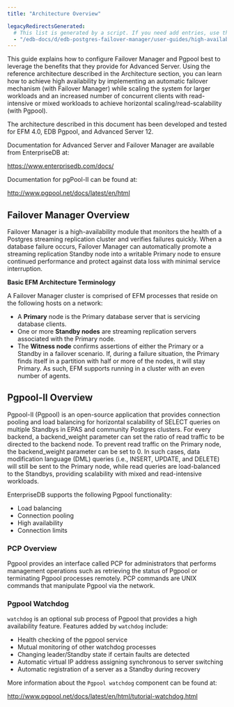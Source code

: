 ```yaml
---
title: "Architecture Overview"

legacyRedirectsGenerated:
  # This list is generated by a script. If you need add entries, use the `legacyRedirects` key.
  - "/edb-docs/d/edb-postgres-failover-manager/user-guides/high-availability-scalability-guide/4.0/introduction.html"
---
```


This guide explains how to configure Failover Manager and Pgpool best to leverage the benefits that they provide for Advanced Server. Using the reference architecture described in the Architecture section, you can learn how to achieve high availability by implementing an automatic failover mechanism (with Failover Manager) while scaling the system for larger workloads and an increased number of concurrent clients with read-intensive or mixed workloads to achieve horizontal scaling/read-scalability (with Pgpool).

The architecture described in this document has been developed and tested for EFM 4.0, EDB Pgpool, and Advanced Server 12.

Documentation for Advanced Server and Failover Manager are available from EnterpriseDB at:

<https://www.enterprisedb.com/docs/>

Documentation for pgPool-II can be found at:

<http://www.pgpool.net/docs/latest/en/html>

## Failover Manager Overview

Failover Manager is a high-availability module that monitors the health of a Postgres streaming replication cluster and verifies failures quickly. When a database failure occurs, Failover Manager can automatically promote a streaming replication Standby node into a writable Primary node to ensure continued performance and protect against data loss with minimal service interruption.

**Basic EFM Architecture Terminology**

A Failover Manager cluster is comprised of EFM processes that reside on the following hosts on a network:

-   A **Primary** node is the Primary database server that is servicing database clients.
-   One or more **Standby nodes** are streaming replication servers associated with the Primary node.
-   The **Witness node** confirms assertions of either the Primary or a Standby in a failover scenario. If, during a failure situation, the Primary finds itself in a partition with half or more of the nodes, it will stay Primary. As such, EFM supports running in a cluster with an even number of agents.

## Pgpool-II Overview

Pgpool-II (Pgpool) is an open-source application that provides connection pooling and load balancing for horizontal scalability of SELECT queries on multiple Standbys in EPAS and community Postgres clusters. For every backend, a backend_weight parameter can set the ratio of read traffic to be directed to the backend node. To prevent read traffic on the Primary node, the backend_weight parameter can be set to 0. In such cases, data modification language (DML) queries (i.e., INSERT, UPDATE, and DELETE) will still be sent to the Primary node, while read queries are load-balanced to the Standbys, providing scalability with mixed and read-intensive workloads.

EnterpriseDB supports the following Pgpool functionality:

-   Load balancing
-   Connection pooling
-   High availability
-   Connection limits

### PCP Overview

Pgpool provides an interface called PCP for administrators that performs management operations such as retrieving the status of Pgpool or terminating Pgpool processes remotely. PCP commands are UNIX commands that manipulate Pgpool via the network.

### Pgpool Watchdog

`watchdog` is an optional sub process of Pgpool that provides a high availability feature. Features added by `watchdog` include:

-   Health checking of the pgpool service
-   Mutual monitoring of other watchdog processes
-   Changing leader/Standby state if certain faults are detected
-   Automatic virtual IP address assigning synchronous to server switching
-   Automatic registration of a server as a Standby during recovery

More information about the `Pgpool watchdog` component can be found at:

<http://www.pgpool.net/docs/latest/en/html/tutorial-watchdog.html>
